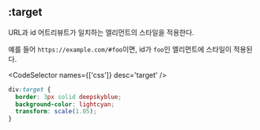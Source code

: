 
## :target

URL과 id 어트리뷰트가 일치하는 엘리먼트의 스타일을 적용한다.

예를 들어 `https://example.com/#foo`이면, id가 `foo`인 엘리먼트에 스타일이 적용된다.

<CodeSelector names={['css']} desc='target' />

```css
div:target {
  border: 3px solid deepskyblue;
  background-color: lightcyan;
  transform: scale(1.05);
}
```
